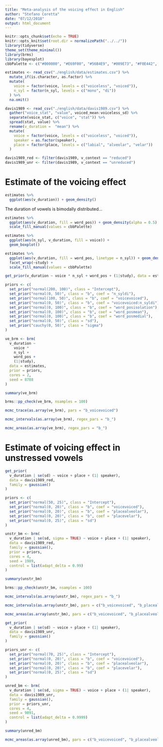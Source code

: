 ```yaml
---
title: "Meta-analysis of the voicing effect in English"
author: "Stefano Coretta"
date: "07/12/2018"
output: html_document
---
```


```r
knitr::opts_chunk$set(echo = TRUE)
knitr::opts_knit$set(root.dir = normalizePath("../../"))
library(tidyverse)
theme_set(theme_minimal())
library(brms)
library(bayesplot)
cbbPalette <- c("#000000", "#E69F00", "#56B4E9", "#009E73", "#F0E442", "#0072B2", "#D55E00", "#CC79A7")
```

```r
estimates <- read_csv("./english/data/estimates.csv") %>%
  mutate_if(is.character, as.factor) %>%
  mutate(
    voice = factor(voice, levels = c("voiceless", "voiced")),
    n_syl = factor(n_syl, levels = c("mono", "di"))
  ) %>%
  na.omit()

davis1989 <- read_csv("./english/data/davis1989.csv") %>%
  gather("voice_stat", "value", voiced_mean:voiceless_sd) %>%
  separate(voice_stat, c("voice", "stat")) %>%
  spread(stat, value) %>%
  rename(v_duration =  "mean") %>%
  mutate(
    voice = factor(voice, levels = c("voiceless", "voiced")),
    speaker = as.factor(speaker),
    place = factor(place, levels = c("labial", "alveolar", "velar"))
  )

davis1989_red <- filter(davis1989, v_context == "reduced")
davis1989_unr <- filter(davis1989, v_context == "unreduced")
```

# Estimate of the voicing effect

```r
estimates %>%
  ggplot(aes(v_duration)) + geom_density()
```

The duration of vowels is bimodally distributed...

```r
estimates %>%
  ggplot(aes(v_duration, fill = word_pos)) + geom_density(alpha = 0.5) +
  scale_fill_manual(values = cbbPalette)
```

```r
estimates %>%
  ggplot(aes(n_syl, v_duration, fill = voice)) +
  geom_boxplot()
```

```r
estimates %>%
  ggplot(aes(v_duration, fill = word_pos, linetype = n_syl)) + geom_density(alpha = 0.8) +
  facet_wrap(~study) +
  scale_fill_manual(values = cbbPalette)
```

```r
get_prior(v_duration ~ voice * n_syl + word_pos + (1|study), data = estimates)
```

```r
priors <- c(
  set_prior("normal(200, 100)", class = "Intercept"),
  set_prior("normal(0, 50)", class = "b", coef = "n_syldi"),
  set_prior("normal(100, 50)", class = "b", coef = "voicevoiced"),
  set_prior("normal(0, 50)", class = "b", coef = "voicevoiced:n_syldi"),
  set_prior("normal(0, 100)", class = "b", coef = "word_posisolation"),
  set_prior("normal(0, 100)", class = "b", coef = "word_posmean"),
  set_prior("normal(0, 100)", class = "b", coef = "word_posmedial"),
  set_prior("normal(0, 50)", class = "sd"),
  set_prior("cauchy(0, 50)", class = "sigma")
)

ve_brm <- brm(
  v_duration ~
    voice *
    n_syl +
    word_pos +
    (1|study),
  data = estimates,
  prior = priors,
  cores = 2,
  seed = 8788
)
```

```r
summary(ve_brm)
```

```r
brms::pp_check(ve_brm, nsamples = 100)
```

```r
mcmc_trace(as.array(ve_brm), pars = "b_voicevoiced")
```

```r
mcmc_intervals(as.array(ve_brm), regex_pars = "b_")
```

```r
mcmc_areas(as.array(ve_brm), regex_pars = "b_")
```

# Estimate of voicing effect in unstressed vowels

```r
get_prior(
  v_duration | se(sd) ~ voice + place + (1| speaker),
  data = davis1989_red,
  family = gaussian()
)
```

```r
priors <- c(
  set_prior("normal(50, 25)", class = "Intercept"),
  set_prior("normal(0, 20)", class = "b", coef = "voicevoiced"),
  set_prior("normal(0, 20)", class = "b", coef = "placealveolar"),
  set_prior("normal(0, 20)", class = "b", coef = "placevelar"),
  set_prior("normal(0, 25)", class = "sd")
)

unstr_bm <- brm(
  v_duration | se(sd, sigma = TRUE) ~ voice + place + (1| speaker),
  data = davis1989_red,
  family = gaussian(),
  prior = priors,
  cores = 4,
  seed = 1989,
  control = list(adapt_delta = 0.99)
)
```

```r
summary(unstr_bm)
```

```r
brms::pp_check(unstr_bm, nsamples = 100)
```

```r
mcmc_intervals(as.array(unstr_bm), regex_pars = "b_")
```

```r
mcmc_intervals(as.array(unstr_bm), pars = c("b_voicevoiced", "b_placealveolar", "b_placevelar"))
```

```r
mcmc_areas(as.array(unstr_bm), pars = c("b_voicevoiced", "b_placealveolar", "b_placevelar"))
```

```r
get_prior(
  v_duration | se(sd) ~ voice + place + (1| speaker),
  data = davis1989_unr,
  family = gaussian()
)
```

```r
priors_unr <- c(
  set_prior("normal(70, 25)", class = "Intercept"),
  set_prior("normal(0, 20)", class = "b", coef = "voicevoiced"),
  set_prior("normal(0, 20)", class = "b", coef = "placealveolar"),
  set_prior("normal(0, 20)", class = "b", coef = "placevelar"),
  set_prior("normal(0, 25)", class = "sd")
)

unred_bm <- brm(
  v_duration | se(sd, sigma = TRUE) ~ voice + place + (1| speaker),
  data = davis1989_unr,
  family = gaussian(),
  prior = priors_unr,
  cores = 4,
  seed = 9891,
  control = list(adapt_delta = 0.9999)
)
```

```r
summary(unred_bm)
```

```r
mcmc_areas(as.array(unred_bm), pars = c("b_voicevoiced", "b_placealveolar", "b_placevelar"))
```
